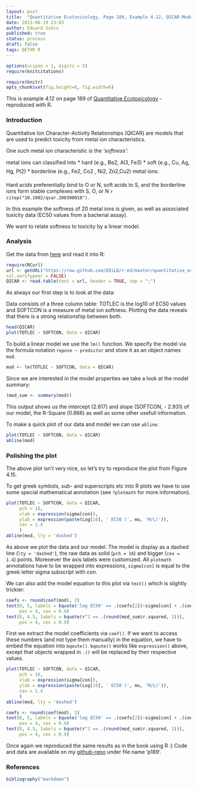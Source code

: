 ```yaml
---
layout: post
title:  "Quantitative Ecotoxicology, Page 189, Example 4.12, QICAR-Model"
date: 2013-06-19 23:03
author: Eduard Szöcs
published: true
status: process
draft: false
tags: QETXR R
---
```

```r
options(scipen = 1, digits = 5)
require(knitcitations)
```
```r
require(knitr)
opts_chunk$set(fig.height=6, fig.width=6)
```

This is example 4.12 on page 189 of [Quantitative Ecotoxicology](http://www.crcpress.com/product/isbn/9781439835647) - reproduced with R. 

### Introduction
Quantitative Ion Character-Activity Relationships (QICAR) are models that are used to predict toxicity from metal ion characteristics. 

One such metal ion characteristic is the *'softness'*:

metal ions can classified into 
* hard (e.g., Be2, Al3, Fe3)
* soft (e.g., Cu, Ag, Hg, Pt2)
* borderline (e.g., Fe2, Co2 , Ni2, Zn2,Cu2) metal ions.

Hard acids preferentially bind to O or N, soft acids to S, and the borderline ions form stable complexes with S, O, or N `r citep("10.1002/qsar.200390018")`. 

In this example the softness of 20 metal ions is given, as well as associated toxicity data (EC50 values from a bacterial assay). 

We want to relate softness to toxicity by a linear model.


### Analysis

Get the data from [here](https://raw.github.com/EDiLD/r-ed/master/quantitative_ecotoxicology/data/p189.csv) and read it into R:

```r
require(RCurl)
url <- getURL("https://raw.github.com/EDiLD/r-ed/master/quantitative_ecotoxicology/data/p189.csv",
ssl.verifypeer = FALSE)
QICAR <- read.table(text = url, header = TRUE, sep = ";")
```

As always our first step is to look at the data:
 
Data consists of a three column table: TOTLEC is the log10 of EC50 values and SOFTCON is a measure of metal ion softness.
Plotting the data reveals that there is a strong relationship between both.

```r
head(QICAR)
plot(TOTLEC ~ SOFTCON, data = QICAR)
```

To build a linear model we use the `lm()` function.
We specify the model via the formula notation `repose ~ predictor` and store it as an object names `mod`.
```r
mod <- lm(TOTLEC ~ SOFTCON, data = QICAR)
```

Since we are interested in the model properties we take a look at the model summary:
```r
(mod_sum <- summary(mod))
```
This output shows us the intercept (2.617) and slope (SOFTCON, - 2.931) of our model, the R-Square (0.866) as well as some other usefull information.

To make a quick plot of our data and model we can use `abline`:
```r
plot(TOTLEC ~ SOFTCON, data = QICAR)
abline(mod)
```


### Polishing the plot

The above plot isn't very nice, so let's try to reproduce the plot from Figure 4.15.

To get greek symbols, sub- and superscripts etc into R plots we have to use some special mathematical annotation (see `?plotmath` for more information).


```r
plot(TOTLEC ~ SOFTCON, data = QICAR, 
     pch = 16, 
     xlab = expression(sigma[con]),
     ylab = expression(paste(Log[10], ' EC50 (', mu, 'M/L)')),
     cex = 1.4
     )
abline(mod, lty = 'dashed')
```
As above we plot the data and our model. The model is display as a dashed line (`lty = 'dashed'`), the raw data as solid (`pch = 16`) and bigger (`cex = 1.4`) points. 
Moreoever the axis labels were customized. All `plotmath` annotations have to be wrapped into expressions, `sigma[con]` is equal to the greek letter sigma subscript with con.

We can also add the model equation to this plot via `text()` which is slightly trickier:

```r
coefs <- round(coef(mod), 2)
text(0, 5, labels = bquote('log EC50' == .(coefs[2])~sigma[con] + .(coefs[1])), 
     pos = 4, cex = 0.9)
text(0, 4.5, labels = bquote(r^2 == .(round(mod_sum$r.squared, 2))), 
     pos = 4, cex = 0.9)
```
First we extract the model coefficients via `coef()`. 
If we want to access these numbers (and not type them manually) in the equation, we have to embed the equation into `bqoute()`. `bqoute()` works like `expression()` above, except that  objects wrapped in `.()` will be replaced by their respective values.


```r
plot(TOTLEC ~ SOFTCON, data = QICAR, 
     pch = 16, 
     xlab = expression(sigma[con]),
     ylab = expression(paste(Log[10], ' EC50 (', mu, 'M/L)')),
     cex = 1.4
     )
abline(mod, lty = 'dashed')

coefs <- round(coef(mod), 2)
text(0, 5, labels = bquote('log EC50' == .(coefs[2])~sigma[con] + .(coefs[1])), 
     pos = 4, cex = 0.9)
text(0, 4.5, labels = bquote(r^2 == .(round(mod_sum$r.squared, 2))), 
     pos = 4, cex = 0.9)
```

Once again we reproduced the same results as in the book using R :)
Code and data are available on my [github-repo](https://github.com/EDiLD/r-ed/tree/master/quantitative_ecotoxicology) under file name 'p189'.

### References

```r
bibliography("markdown")
```
